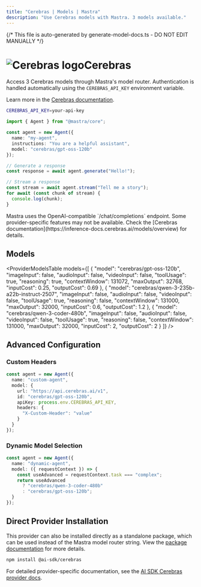 ```yaml
---
title: "Cerebras | Models | Mastra"
description: "Use Cerebras models with Mastra. 3 models available."
---
```


{/* This file is auto-generated by generate-model-docs.ts - DO NOT EDIT MANUALLY */}


# <img src="https://models.dev/logos/cerebras.svg" alt="Cerebras logo" className="inline w-8 h-8 mr-2 align-middle dark:invert dark:brightness-0 dark:contrast-200" />Cerebras

Access 3 Cerebras models through Mastra's model router. Authentication is handled automatically using the `CEREBRAS_API_KEY` environment variable.

Learn more in the [Cerebras documentation](https://inference-docs.cerebras.ai/models/overview).

```bash
CEREBRAS_API_KEY=your-api-key
```

```typescript
import { Agent } from "@mastra/core";

const agent = new Agent({
  name: "my-agent",
  instructions: "You are a helpful assistant",
  model: "cerebras/gpt-oss-120b"
});

// Generate a response
const response = await agent.generate("Hello!");

// Stream a response
const stream = await agent.stream("Tell me a story");
for await (const chunk of stream) {
  console.log(chunk);
}
```

<Callout type="info">
Mastra uses the OpenAI-compatible `/chat/completions` endpoint. Some provider-specific features may not be available. Check the [Cerebras documentation](https://inference-docs.cerebras.ai/models/overview) for details.
</Callout>

## Models

<ProviderModelsTable 
  models={[
  {
    "model": "cerebras/gpt-oss-120b",
    "imageInput": false,
    "audioInput": false,
    "videoInput": false,
    "toolUsage": true,
    "reasoning": true,
    "contextWindow": 131072,
    "maxOutput": 32768,
    "inputCost": 0.25,
    "outputCost": 0.69
  },
  {
    "model": "cerebras/qwen-3-235b-a22b-instruct-2507",
    "imageInput": false,
    "audioInput": false,
    "videoInput": false,
    "toolUsage": true,
    "reasoning": false,
    "contextWindow": 131000,
    "maxOutput": 32000,
    "inputCost": 0.6,
    "outputCost": 1.2
  },
  {
    "model": "cerebras/qwen-3-coder-480b",
    "imageInput": false,
    "audioInput": false,
    "videoInput": false,
    "toolUsage": true,
    "reasoning": false,
    "contextWindow": 131000,
    "maxOutput": 32000,
    "inputCost": 2,
    "outputCost": 2
  }
]}
/>

## Advanced Configuration

### Custom Headers

```typescript
const agent = new Agent({
  name: "custom-agent",
  model: {
    url: "https://api.cerebras.ai/v1",
    id: "cerebras/gpt-oss-120b",
    apiKey: process.env.CEREBRAS_API_KEY,
    headers: {
      "X-Custom-Header": "value"
    }
  }
});
```

### Dynamic Model Selection

```typescript
const agent = new Agent({
  name: "dynamic-agent",
  model: ({ requestContext }) => {
    const useAdvanced = requestContext.task === "complex";
    return useAdvanced 
      ? "cerebras/qwen-3-coder-480b"
      : "cerebras/gpt-oss-120b";
  }
});
```



## Direct Provider Installation

This provider can also be installed directly as a standalone package, which can be used instead of the Mastra model router string. View the [package documentation](https://www.npmjs.com/package/@ai-sdk/cerebras) for more details.

```bash npm2yarn copy
npm install @ai-sdk/cerebras
```

For detailed provider-specific documentation, see the [AI SDK Cerebras provider docs](https://ai-sdk.dev/providers/ai-sdk-providers/cerebras).
